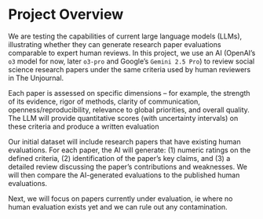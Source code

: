 # Project Overview

We are testing the capabilities of current large language models (LLMs), illustrating whether they can generate research paper evaluations comparable to expert human reviews. In this project, we use an AI (OpenAI's `o3` model for now, later `o3-pro` and Google's `Gemini 2.5 Pro`) to review social science research papers under the same criteria used by human reviewers in The Unjournal. 

Each paper is assessed on specific dimensions – for example, the strength of its evidence, rigor of methods, clarity of communication, openness/reproducibility, relevance to global priorities, and overall quality. The LLM will provide quantitative scores (with uncertainty intervals) on these criteria and produce a written evaluation

Our initial dataset will include research papers that have existing human evaluations. For each paper, the AI will generate: (1) numeric ratings on the defined criteria, (2) identification of the paper’s key claims, and (3) a detailed review discussing the paper’s contributions and weaknesses. We will then compare the AI-generated evaluations to the published human evaluations. 

Next, we will focus on papers currently under evaluation, ie where no human evaluation exists yet and we can rule out any contamination.

